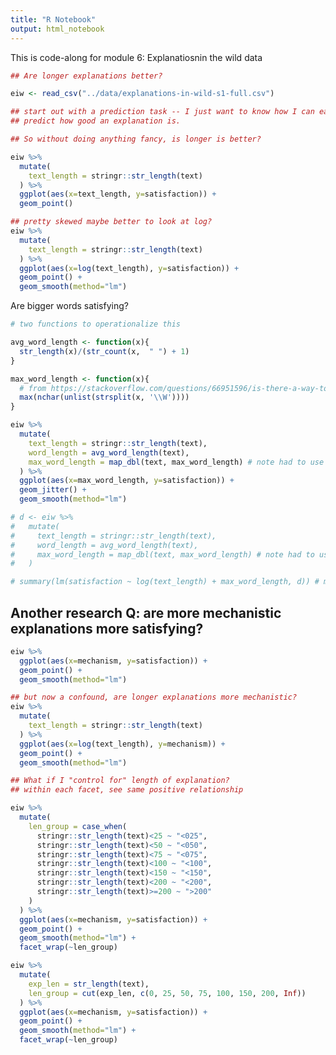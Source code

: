 ```yaml
---
title: "R Notebook"
output: html_notebook
---
```


This is code-along for module 6: Explanatiosnin the wild data

```r
## Are longer explanations better?

eiw <- read_csv("../data/explanations-in-wild-s1-full.csv")
```


```r
## start out with a prediction task -- I just want to know how I can easily 
## predict how good an explanation is.

## So without doing anything fancy, is longer is better?

eiw %>% 
  mutate(
    text_length = stringr::str_length(text)
  ) %>% 
  ggplot(aes(x=text_length, y=satisfaction)) +
  geom_point()

```

```r
## pretty skewed maybe better to look at log?
eiw %>% 
  mutate(
    text_length = stringr::str_length(text)
  ) %>% 
  ggplot(aes(x=log(text_length), y=satisfaction)) +
  geom_point() +
  geom_smooth(method="lm")
```

Are bigger words satisfying?

```r
# two functions to operationalize this

avg_word_length <- function(x){
  str_length(x)/(str_count(x,  " ") + 1)
}

max_word_length <- function(x){
  # from https://stackoverflow.com/questions/66951596/is-there-a-way-to-find-the-mean-length-of-words-in-a-string-in-r
  max(nchar(unlist(strsplit(x, '\\W')))) 
}

```


```r
eiw %>% 
  mutate(
    text_length = stringr::str_length(text),
    word_length = avg_word_length(text),
    max_word_length = map_dbl(text, max_word_length) # note had to use map b/c my function is not vectorized
  ) %>% 
  ggplot(aes(x=max_word_length, y=satisfaction)) +
  geom_jitter() +
  geom_smooth(method="lm")

```


```r
# d <- eiw %>% 
#   mutate(
#     text_length = stringr::str_length(text),
#     word_length = avg_word_length(text),
#     max_word_length = map_dbl(text, max_word_length) # note had to use map b/c my function is not vectorized
#   )

# summary(lm(satisfaction ~ log(text_length) + max_word_length, d)) # maybe come back to this someday
```

## Another research Q: are more mechanistic explanations more satisfying?

```r

eiw %>% 
  ggplot(aes(x=mechanism, y=satisfaction)) +
  geom_point() +
  geom_smooth(method="lm")
```


```r
## but now a confound, are longer explanations more mechanistic?
eiw %>% 
  mutate(
    text_length = stringr::str_length(text)
  ) %>% 
  ggplot(aes(x=log(text_length), y=mechanism)) +
  geom_point() +
  geom_smooth(method="lm")

```

```r

## What if I "control for" length of explanation?
## within each facet, see same positive relationship

eiw %>% 
  mutate(
    len_group = case_when(
      stringr::str_length(text)<25 ~ "<025",
      stringr::str_length(text)<50 ~ "<050",
      stringr::str_length(text)<75 ~ "<075",
      stringr::str_length(text)<100 ~ "<100",
      stringr::str_length(text)<150 ~ "<150",
      stringr::str_length(text)<200 ~ "<200",
      stringr::str_length(text)>=200 ~ ">200"
    )
  ) %>%
  ggplot(aes(x=mechanism, y=satisfaction)) +
  geom_point() +
  geom_smooth(method="lm") +
  facet_wrap(~len_group)
```


```r
eiw %>% 
  mutate(
    exp_len = str_length(text),
    len_group = cut(exp_len, c(0, 25, 50, 75, 100, 150, 200, Inf))
  ) %>%
  ggplot(aes(x=mechanism, y=satisfaction)) +
  geom_point() +
  geom_smooth(method="lm") +
  facet_wrap(~len_group)
```


